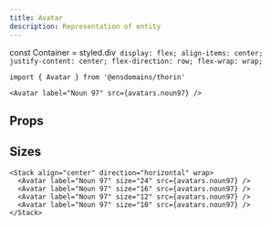 ```yaml
---
title: Avatar
description: Representation of entity
---
```


const Container = styled.div` display: flex; align-items: center; justify-content: center; flex-direction: row; flex-wrap: wrap;`

```tsx
import { Avatar } from '@ensdomains/thorin'
```

```tsx live=true expand=true
<Avatar label="Noun 97" src={avatars.noun97} />
```

## Props

<PropsTable sourceLink={sourceLink} types={types} />

## Sizes

```tsx live=true
<Stack align="center" direction="horizontal" wrap>
  <Avatar label="Noun 97" size="24" src={avatars.noun97} />
  <Avatar label="Noun 97" size="16" src={avatars.noun97} />
  <Avatar label="Noun 97" size="12" src={avatars.noun97} />
  <Avatar label="Noun 97" size="10" src={avatars.noun97} />
</Stack>
```
